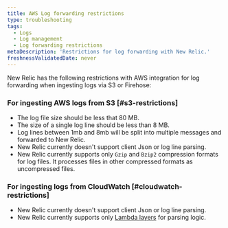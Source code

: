 ```yaml
---
title: AWS Log forwarding restrictions
type: troubleshooting
tags:
  - Logs
  - Log management
  - Log forwarding restrictions
metaDescription: 'Restrictions for log forwarding with New Relic.'
freshnessValidatedDate: never
---
```




New Relic has the following restrictions with AWS integration for log forwarding when ingesting logs via S3 or Firehose:

### For ingesting AWS logs from S3 [#s3-restrictions]
* The log file size should be less that 80 MB.
* The size of a single log line should be less than 8 MB.
* Log lines between 1mb and 8mb will be split into multiple messages and forwarded to New Relic.
* New Relic currently doesn't support client Json or log line parsing.
* New Relic currently supports only `Gzip` and `Bzip2` compression formats for log files. It processes files in other compressed formats as uncompressed files.
### For ingesting logs from CloudWatch [#cloudwatch-restrictions]
* New Relic currently doesn't support client Json or log line parsing.
* New Relic currently supports only [Lambda layers](https://github.com/newrelic/newrelic-lambda-layers) for parsing logic.